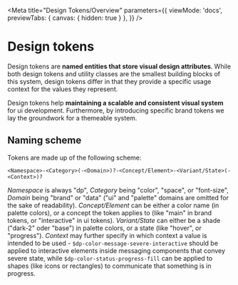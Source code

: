 
<Meta
  title="Design Tokens/Overview"
  parameters={{
    viewMode: 'docs',
    previewTabs: {
      canvas: {
        hidden: true
      }
    },
  }} />

# Design tokens

Design tokens are **named entities that store visual design attributes**. While both design tokens and utility classes
are the smallest building blocks of this system, design tokens differ in that they provide a specific usage context
for the values they represent.

Design tokens help **maintaining a scalable and consistent visual system** for ui development. Furthermore, by introducing
specific brand tokens we lay the groundwork for a themeable system.

## Naming scheme

Tokens are made up of the following scheme:

```
<Namespace>-<Category>(-<Domain>)?-<Concept/Element>-<Variant/State>(-<Context>)?
```

*Namespace* is always "dp", *Category* being "color", "space", or "font-size", *Domain* being "brand" or "data" ("ui"
and "palette" domains are omitted for the sake of readability). *Concept/Element* can be either a color name
(in palette colors), or a concept the token applies to (like "main" in brand tokens, or "interactive" in ui tokens).
*Variant/State* can either be a shade ("dark-2" oder "base") in palette colors, or a state (like "hover", or "progress").
*Context* may further specify in which context a value is intended to be used - `$dp-color-message-severe-interactive`
should be applied to interactive elements inside messaging components that convey severe state, while
`$dp-color-status-progress-fill` can be applied to shapes (like icons or rectangles) to communicate that something is in progress.
